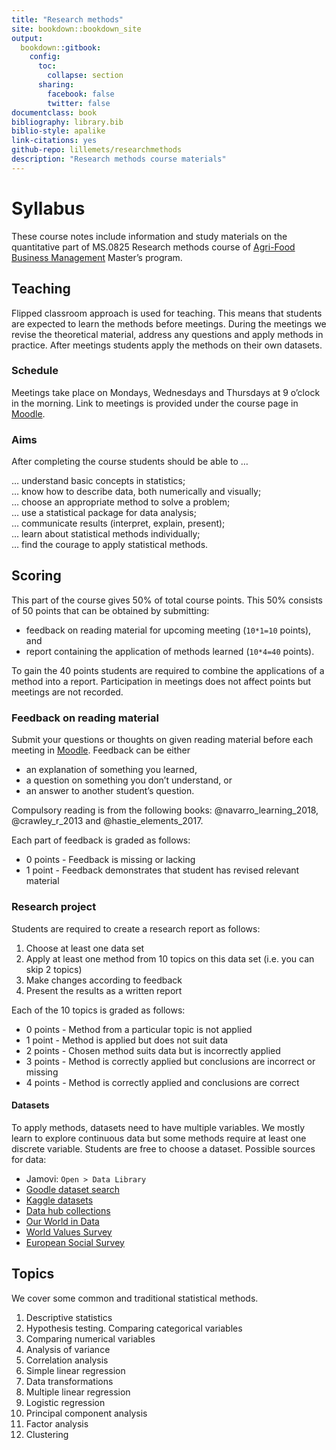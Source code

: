 ```yaml
---
title: "Research methods"
site: bookdown::bookdown_site
output: 
  bookdown::gitbook:
    config:
      toc:
        collapse: section
      sharing:
        facebook: false
        twitter: false
documentclass: book
bibliography: library.bib
biblio-style: apalike
link-citations: yes
github-repo: lillemets/researchmethods
description: "Research methods course materials"
---
```


# Syllabus

These course notes include information and study materials on the quantitative part of MS.0825 Research methods course of [Agri-Food Business Management](https://www.emu.ee/en/admissions/agri-food-business-management/) Master's program. 

## Teaching

Flipped classroom approach is used for teaching. This means that students are expected to learn the methods before meetings. During the meetings we revise the theoretical material, address any questions and apply methods in practice. After meetings students apply the methods on their own datasets.

### Schedule

Meetings take place on Mondays, Wednesdays and Thursdays at 9 o'clock in the morning. Link to meetings is provided under the course page in [Moodle](https://moodle.edu.ee).

### Aims

After completing the course students should be able to ...

... understand basic concepts in statistics;  
... know how to describe data, both numerically and visually;   
... choose an appropriate method to solve a problem;  
... use a statistical package for data analysis;  
... communicate results (interpret, explain, present);  
... learn about statistical methods individually;   
... find the courage to apply statistical methods.

## Scoring

This part of the course gives 50% of total course points. This 50% consists of 50 points that can be obtained by submitting:

- feedback on reading material for upcoming meeting (`10*1=10` points), and
- report containing the application of methods learned  (`10*4=40` points).

To gain the 40 points students are required to combine the applications of a method into a report. Participation in meetings does not affect points but meetings are not recorded.

### Feedback on reading material

Submit your questions or thoughts on given reading material before each meeting in [Moodle](https://moodle.edu.ee). Feedback can be either 

- an explanation of something you learned, 
- a question on something you don't understand, or
- an answer to another student's question.

Compulsory reading is from the following books: @navarro_learning_2018, @crawley_r_2013 and @hastie_elements_2017.

Each part of feedback is graded as follows:

- 0 points - Feedback is missing or lacking
- 1 point - Feedback demonstrates that student has revised relevant material

### Research project

Students are required to create a research report as follows:

1. Choose at least one data set
2. Apply at least one method from 10 topics on this data set (i.e. you can skip 2 topics)
3. Make changes according to feedback
4. Present the results as a written report

Each of the 10 topics is graded as follows:

- 0 points - Method from a particular topic is not applied
- 1 point - Method is applied but does not suit data
- 2 points - Chosen method suits data but is incorrectly applied
- 3 points - Method is correctly applied but conclusions are incorrect or missing
- 4 points - Method is correctly applied and conclusions are correct

#### Datasets

To apply methods, datasets need to have multiple variables. We mostly learn to explore continuous data but some methods require at least one discrete variable. Students are free to choose a dataset. Possible sources for data:

- Jamovi: `Open > Data Library`
- [Goodle dataset search](https://datasetsearch.research.google.com/)
- [Kaggle datasets](https://www.kaggle.com/datasets)
- [Data hub collections](https://datahub.io/collections)
- [Our World in Data](https://ourworldindata.org/)
- [World Values Survey](https://www.worldvaluessurvey.org/)
- [European Social Survey](https://www.europeansocialsurvey.org/data/)

## Topics

We cover some common and traditional statistical methods.

1. Descriptive statistics
2. Hypothesis testing. Comparing categorical variables
3. Comparing numerical variables
4. Analysis of variance
5. Correlation analysis
6. Simple linear regression
7. Data transformations
8. Multiple linear regression
9. Logistic regression
10. Principal component analysis
11. Factor analysis
12. Clustering